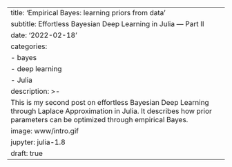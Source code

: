 ---
title: 'Empirical Bayes: learning priors from data'
subtitle: Effortless Bayesian Deep Learning in Julia --- Part II
date: '2022-02-18'
categories:
  - bayes
  - deep learning
  - Julia
description: >-
  This is my second post on effortless Bayesian Deep Learning through Laplace Approximation in Julia. It describes how prior parameters can be optimized through empirical Bayes. 
image: www/intro.gif
jupyter: julia-1.8
draft: true
---